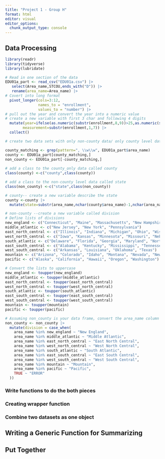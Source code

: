 ```yaml
---
title: "Project 1 - Group H"
format: html
editor: visual
editor_options: 
  chunk_output_type: console
---
```


## Data Processing

```r
library(readr)
library(tidyverse)
library(lubridate)

# Read in one section of the data 
EDU01a_part <- read_csv("EDU01a.csv") |>
   select(Area_name,STCOU,ends_with("D")) |>
   rename(area_name=Area_name) |>
# Covert into long format
  pivot_longer(cols=3:12,
               names_to = "enrollment",
               values_to = "number") |>
# pull out the year and convert the year into a numeric value
# create a new variable with first 3 char and following 4 digits
  mutate(year=ifelse(as.numeric(substr(enrollment,8,9))>25,as.numeric(substr(enrollment,8,9))+1900,as.numeric(substr(enrollment,8,9))+2000),
        measurement=substr(enrollment,1,7)) |>
  collect()

# create two data sets with only non-county data/ only county level data

county_matching <- grep(pattern=", \\w\\w", EDU01a_part$area_name) 
county <- EDU01a_part[county_matching,]
non_county <- EDU01a_part[-county_matching,]
  
# add a class to the county_only data called county
class(county) <-c("county",class(county))

# add a class to the non-county level data called state
class(non_county) <-c("state",class(non_county))

# county-- create a new variable describe the state
county <-county |> 
  mutate(state=substr(area_name,nchar(county$area_name)-1,nchar(area_name)))

# non-county --create a new variable called division
# Define lists of divisions
new_england <- c("Connecticut", "Maine", "Massachusetts", "New Hampshire", "Rhode Island", "Vermont")
middle_atlantic <- c("New Jersey", "New York", "Pennsylvania")
east_north_central <- c("Illinois", "Indiana", "Michigan", "Ohio", "Wisconsin")
west_north_central <- c("Iowa", "Kansas", "Minnesota", "Missouri", "Nebraska", "North Dakota", "South Dakota")
south_atlantic <- c("Delaware", "Florida", "Georgia", "Maryland", "North Carolina", "South Carolina", "Virginia", "Washington, D.C.", "West Virginia")
east_south_central <- c("Alabama", "Kentucky", "Mississippi", "Tennessee")
west_south_central <- c("Arkansas", "Louisiana", "Oklahoma", "Texas")
mountain <- c("Arizona", "Colorado", "Idaho", "Montana", "Nevada", "New Mexico", "Utah", "Wyoming")
pacific <- c("Alaska", "California", "Hawaii", "Oregon", "Washington")

# Convert the lists to uppercase
new_england <- toupper(new_england)
middle_atlantic <- toupper(middle_atlantic)
east_north_central <- toupper(east_north_central)
west_north_central <- toupper(west_north_central)
south_atlantic <- toupper(south_atlantic)
east_south_central <- toupper(east_south_central)
west_south_central <- toupper(west_south_central)
mountain <- toupper(mountain)
pacific <- toupper(pacific)

# Assuming non_county is your data frame, convert the area_name column to uppercase
non_county <- non_county |>
  mutate(division = case_when(
    area_name %in% new_england ~ "New England",
    area_name %in% middle_atlantic ~ "Middle Atlantic",
    area_name %in% east_north_central ~ "East North Central",
    area_name %in% west_north_central ~ "West North Central",
    area_name %in% south_atlantic ~ "South Atlantic",
    area_name %in% east_south_central ~ "East South Central",
    area_name %in% west_south_central ~ "West South Central",
    area_name %in% mountain ~ "Mountain",
    area_name %in% pacific ~ "Pacific",
    TRUE ~ "ERROR"
  ))
```

### Write functions to do the both pieces

### Creating wrapper function

### Combine two datasets as one object

## Writing a Generic Function for Summarizing

## Put Together
